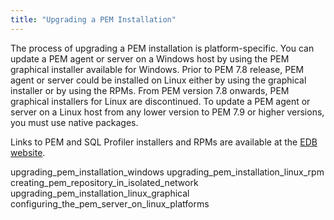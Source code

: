 ```yaml
---
title: "Upgrading a PEM Installation"
---
```


<div id="upgrading_pem_installation" class="registered_link"></div>

The process of upgrading a PEM installation is platform-specific. You can update a PEM agent or server on a Windows host by using the PEM graphical installer available for Windows. Prior to PEM 7.8 release, PEM agent or server could be installed on Linux either by using the graphical installer or by using the RPMs. From PEM version 7.8 onwards, PEM graphical installers for Linux are discontinued. To update a PEM agent or server on a Linux host from any lower version to PEM 7.9 or higher versions, you must use native packages.

Links to PEM and SQL Profiler installers and RPMs are available at the [EDB website](https://www.enterprisedb.com/downloads/edb-postgres-enterprise-manager).

<div class="toctree">

upgrading_pem_installation_windows upgrading_pem_installation_linux_rpm creating_pem_repository_in_isolated_network upgrading_pem_installation_linux_graphical configuring_the_pem_server_on_linux_platforms

</div>
